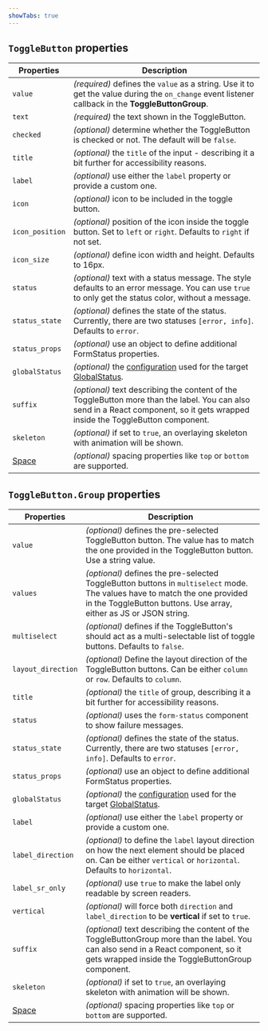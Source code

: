 ```yaml
---
showTabs: true
---
```


## `ToggleButton` properties

| Properties                                  | Description                                                                                                                                                                     |
| ------------------------------------------- | ------------------------------------------------------------------------------------------------------------------------------------------------------------------------------- |
| `value`                                     | _(required)_ defines the `value` as a string. Use it to get the value during the `on_change` event listener callback in the **ToggleButtonGroup**.                              |
| `text`                                      | _(required)_ the text shown in the ToggleButton.                                                                                                                                |
| `checked`                                   | _(optional)_ determine whether the ToggleButton is checked or not. The default will be `false`.                                                                                 |
| `title`                                     | _(optional)_ the `title` of the input - describing it a bit further for accessibility reasons.                                                                                  |
| `label`                                     | _(optional)_ use either the `label` property or provide a custom one.                                                                                                           |
| `icon`                                      | _(optional)_ icon to be included in the toggle button.                                                                                                                          |
| `icon_position`                             | _(optional)_ position of the icon inside the toggle button. Set to `left` or `right`. Defaults to `right` if not set.                                                           |
| `icon_size`                                 | _(optional)_ define icon width and height. Defaults to 16px.                                                                                                                    |
| `status`                                    | _(optional)_ text with a status message. The style defaults to an error message. You can use `true` to only get the status color, without a message.                            |
| `status_state`                              | _(optional)_ defines the state of the status. Currently, there are two statuses `[error, info]`. Defaults to `error`.                                                           |
| `status_props`                              | _(optional)_ use an object to define additional FormStatus properties.                                                                                                          |
| `globalStatus`                              | _(optional)_ the [configuration](/uilib/components/global-status/properties/#configuration-object) used for the target [GlobalStatus](/uilib/components/global-status).         |
| `suffix`                                    | _(optional)_ text describing the content of the ToggleButton more than the label. You can also send in a React component, so it gets wrapped inside the ToggleButton component. |
| `skeleton`                                  | _(optional)_ if set to `true`, an overlaying skeleton with animation will be shown.                                                                                             |
| [Space](/uilib/components/space/properties) | _(optional)_ spacing properties like `top` or `bottom` are supported.                                                                                                           |

## `ToggleButton.Group` properties

| Properties                                  | Description                                                                                                                                                                                      |
| ------------------------------------------- | ------------------------------------------------------------------------------------------------------------------------------------------------------------------------------------------------ |
| `value`                                     | _(optional)_ defines the pre-selected ToggleButton button. The value has to match the one provided in the ToggleButton button. Use a string value.                                               |
| `values`                                    | _(optional)_ defines the pre-selected ToggleButton buttons in `multiselect` mode. The values have to match the one provided in the ToggleButton buttons. Use array, either as JS or JSON string. |
| `multiselect`                               | _(optional)_ defines if the ToggleButton's should act as a multi-selectable list of toggle buttons. Defaults to `false`.                                                                         |
| `layout_direction`                          | _(optional)_ Define the layout direction of the ToggleButton buttons. Can be either `column` or `row`. Defaults to `column`.                                                                     |
| `title`                                     | _(optional)_ the `title` of group, describing it a bit further for accessibility reasons.                                                                                                        |
| `status`                                    | _(optional)_ uses the `form-status` component to show failure messages.                                                                                                                          |
| `status_state`                              | _(optional)_ defines the state of the status. Currently, there are two statuses `[error, info]`. Defaults to `error`.                                                                            |
| `status_props`                              | _(optional)_ use an object to define additional FormStatus properties.                                                                                                                           |
| `globalStatus`                              | _(optional)_ the [configuration](/uilib/components/global-status/properties/#configuration-object) used for the target [GlobalStatus](/uilib/components/global-status).                          |
| `label`                                     | _(optional)_ use either the `label` property or provide a custom one.                                                                                                                            |
| `label_direction`                           | _(optional)_ to define the `label` layout direction on how the next element should be placed on. Can be either `vertical` or `horizontal`. Defaults to `horizontal`.                             |
| `label_sr_only`                             | _(optional)_ use `true` to make the label only readable by screen readers.                                                                                                                       |
| `vertical`                                  | _(optional)_ will force both `direction` and `label_direction` to be **vertical** if set to `true`.                                                                                              |
| `suffix`                                    | _(optional)_ text describing the content of the ToggleButtonGroup more than the label. You can also send in a React component, so it gets wrapped inside the ToggleButtonGroup component.        |
| `skeleton`                                  | _(optional)_ if set to `true`, an overlaying skeleton with animation will be shown.                                                                                                              |
| [Space](/uilib/components/space/properties) | _(optional)_ spacing properties like `top` or `bottom` are supported.                                                                                                                            |
